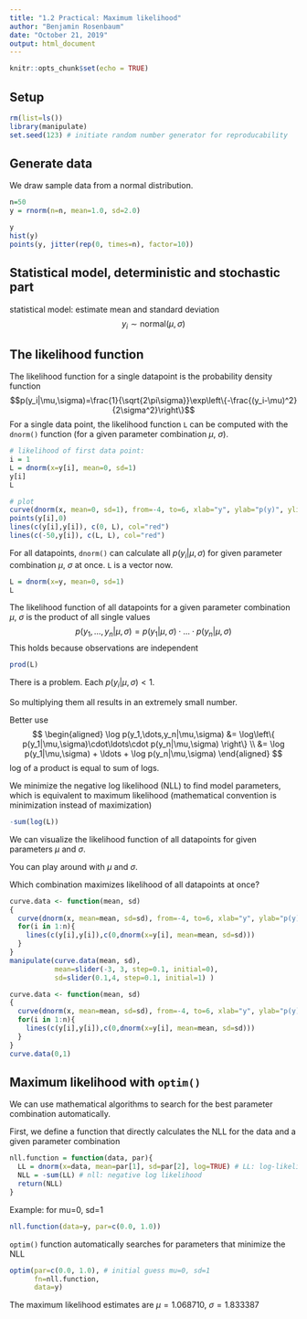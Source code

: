 ```yaml
---
title: "1.2 Practical: Maximum likelihood"
author: "Benjamin Rosenbaum"
date: "October 21, 2019"
output: html_document
---
```


```r
knitr::opts_chunk$set(echo = TRUE)
```

## Setup

```r
rm(list=ls())
library(manipulate)
set.seed(123) # initiate random number generator for reproducability
```

## Generate data

We draw sample data from a normal distribution.
```r
n=50
y = rnorm(n=n, mean=1.0, sd=2.0)

y
hist(y)
points(y, jitter(rep(0, times=n), factor=10))
```

## Statistical model, deterministic and stochastic part

statistical model: estimate mean and standard deviation
$$ y_i \sim \text{normal}(\mu, \sigma)$$ 

## The likelihood function 

The likelihood function for a single datapoint is the probability density function $$p(y_i|\mu,\sigma)=\frac{1}{\sqrt{2\pi\sigma}}\exp\left\{-\frac{(y_i-\mu)^2}{2\sigma^2}\right\}$$
For a single data point, the likelihood function `L` can be computed with the `dnorm()` function (for a given parameter combination $\mu$, $\sigma$).

```r
# likelihood of first data point:
i = 1
L = dnorm(x=y[i], mean=0, sd=1)
y[i]
L

# plot
curve(dnorm(x, mean=0, sd=1), from=-4, to=6, xlab="y", ylab="p(y)", ylim=c(0, 0.6))
points(y[i],0)
lines(c(y[i],y[i]), c(0, L), col="red")
lines(c(-50,y[i]), c(L, L), col="red")
```

For all datapoints, `dnorm()` can calculate all $p(y_i|\mu,\sigma)$ for given parameter combination $\mu$, $\sigma$ at once. `L` is a vector now.
```r
L = dnorm(x=y, mean=0, sd=1)
L
```

The likelihood function of all datapoints for a given parameter combination  $\mu$, $\sigma$ is the product of all single values
$$p(y_1,\dots,y_n|\mu,\sigma)=p(y_1|\mu,\sigma)\cdot \ldots \cdot p(y_n|\mu,\sigma)$$
This holds because observations are independent
```r
prod(L)
```

There is a problem. Each $p(y_i|\mu,\sigma)<1$. 

So multiplying them all results in an extremely small number. 

Better use 
$$
\begin{aligned}
\log p(y_1,\dots,y_n|\mu,\sigma) &= \log\left\{ p(y_1|\mu,\sigma)\cdot\ldots\cdot p(y_n|\mu,\sigma)  \right\} \\ 
&= \log p(y_1|\mu,\sigma) + \ldots + \log p(y_n|\mu,\sigma)
\end{aligned}
$$
log of a product is equal to sum of logs. 

We minimize the negative log likelihood (NLL) to find model parameters, which is equivalent to maximum likelihood (mathematical convention is minimization instead of maximization)
```r
-sum(log(L))
```


We can visualize the likelihood function of all datapoints for given parameters $\mu$ and $\sigma$.

You can play around with $\mu$ and $\sigma$. 

Which combination maximizes likelihood of all datapoints at once?
```r
curve.data <- function(mean, sd)
{
  curve(dnorm(x, mean=mean, sd=sd), from=-4, to=6, xlab="y", ylab="p(y)", ylim=c(0, 0.6))
  for(i in 1:n){
    lines(c(y[i],y[i]),c(0,dnorm(x=y[i], mean=mean, sd=sd)))
  }
}
manipulate(curve.data(mean, sd), 
           mean=slider(-3, 3, step=0.1, initial=0), 
           sd=slider(0.1,4, step=0.1, initial=1) )
```

```r
curve.data <- function(mean, sd)
{
  curve(dnorm(x, mean=mean, sd=sd), from=-4, to=6, xlab="y", ylab="p(y)", ylim=c(0, 0.6))
  for(i in 1:n){
    lines(c(y[i],y[i]),c(0,dnorm(x=y[i], mean=mean, sd=sd)))
  }
}
curve.data(0,1)
```

## Maximum likelihood with `optim()` 

We can use mathematical algorithms to search for the best parameter combination automatically. 

First, we define a function that directly calculates the NLL for the data and a given parameter combination

```r
nll.function = function(data, par){ 
  LL = dnorm(x=data, mean=par[1], sd=par[2], log=TRUE) # LL: log-likelihood
  NLL = -sum(LL) # nll: negative log likelihood
  return(NLL)
}
```

Example: for mu=0, sd=1

```r
nll.function(data=y, par=c(0.0, 1.0))
```

`optim()` function automatically searches for parameters that minimize the NLL

```r
optim(par=c(0.0, 1.0), # initial guess mu=0, sd=1
      fn=nll.function,
      data=y)
``` 

The maximum likelihood estimates are $\mu=1.068710$, $\sigma=1.833387$

